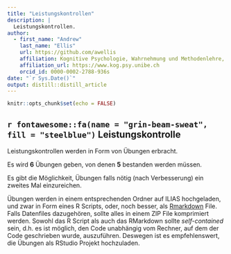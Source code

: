 ```yaml
---
title: "Leistungskontrollen"
description: |
  Leistungskontrollen.
author:
  - first_name: "Andrew"
    last_name: "Ellis"
    url: https://github.com/awellis
    affiliation: Kognitive Psychologie, Wahrnehmung und Methodenlehre, Universität Bern 
    affiliation_url: https://www.kog.psy.unibe.ch
    orcid_id: 0000-0002-2788-936s
date: "`r Sys.Date()`"
output: distill::distill_article
---
```


```r
knitr::opts_chunk$set(echo = FALSE)
```


## `r fontawesome::fa(name = "grin-beam-sweat", fill = "steelblue")` Leistungskontrolle


Leistungskontrollen werden in Form von Übungen erbracht. 

Es wird __6__ Übungen geben, von denen
__5__ bestanden werden müssen. 

Es gibt die Möglichkeit, Übungen falls nötig (nach Verbesserung) ein zweites Mal einzureichen.

Übungen werden in einem entsprechenden Ordner auf ILIAS hochgeladen, und zwar in
Form eines R Scripts, oder, noch besser, als [Rmarkdown](rmarkdown.html) File.
Falls Datenfiles dazugehören, sollte alles in einem ZIP File komprimiert werden.
Sowohl das R Script als auch das RMarkdown sollte _self-contained_ sein, d.h. es
ist möglich, den Code unabhängig vom Rechner, auf dem der Code geschrieben wurde, auszuführen. Deswegen ist
es empfehlenswert, die Übungen als RStudio Projekt hochzuladen.




